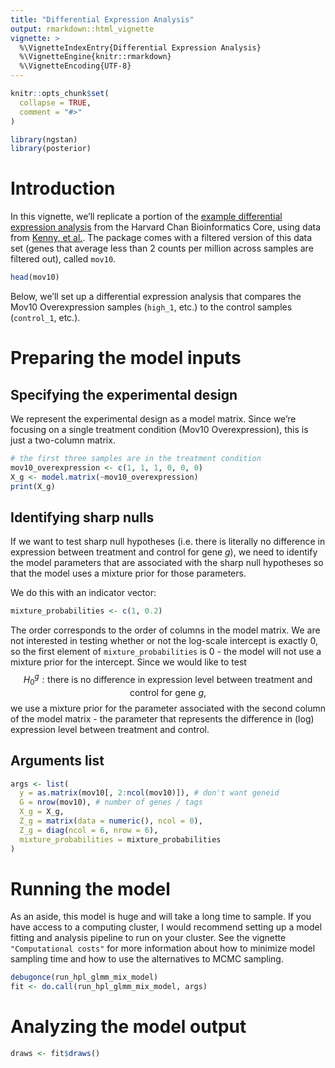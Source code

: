 ```yaml
---
title: "Differential Expression Analysis"
output: rmarkdown::html_vignette
vignette: >
  %\VignetteIndexEntry{Differential Expression Analysis}
  %\VignetteEngine{knitr::rmarkdown}
  %\VignetteEncoding{UTF-8}
---
```


```r
knitr::opts_chunk$set(
  collapse = TRUE,
  comment = "#>"
)
```

```r
library(ngstan)
library(posterior)
```

# Introduction 

In this vignette, we'll replicate a portion of the 
[example differential expression analysis](https://github.com/hbctraining/Training-modules/blob/master/archive/DESeq2/lessons/03_DEG_deseq2.md)
from the Harvard Chan Bioinformatics Core, using data from [Kenny, et al.](https://www.ncbi.nlm.nih.gov/geo/query/acc.cgi?acc=GSE50499). The package
comes with a filtered version of this data set 
(genes that average less than 2 counts per million across samples are filtered out), 
called `mov10`. 

```r
head(mov10)
```

Below, we'll set up a differential expression analysis that compares
the Mov10 Overexpression samples (`high_1`, etc.) to the control samples 
(`control_1`, etc.). 

# Preparing the model inputs

## Specifying the experimental design

We represent the experimental design as a model matrix. Since we're focusing
on a single treatment condition (Mov10 Overexpression), this is just a 
two-column matrix.

```r
# the first three samples are in the treatment condition
mov10_overexpression <- c(1, 1, 1, 0, 0, 0)
X_g <- model.matrix(~mov10_overexpression)
print(X_g)
```


## Identifying sharp nulls

If we want to test sharp null hypotheses (i.e. there is literally 
no difference in 
expression between treatment and control for gene $g$), we need to identify the
model parameters that are associated with the sharp null hypotheses so that 
the model uses a mixture prior for those parameters. 

We do this with an indicator vector: 

```r
mixture_probabilities <- c(1, 0.2)
```

The order corresponds to the order of columns in the model matrix. We are not 
interested in testing whether or not the log-scale intercept is exactly 0, so
the first element of `mixture_probabilities` is 0 - the model will not use a mixture
prior for the intercept. Since we would like to test
$$
H_0^g: \text{there is no difference in expression level between treatment
and control for gene } g,
$$
we use a mixture prior for the parameter associated with the second column of 
the model matrix - the parameter that represents the difference in (log) 
expression level between treatment and control. 

## Arguments list

```r
args <- list(
  y = as.matrix(mov10[, 2:ncol(mov10)]), # don't want geneid
  G = nrow(mov10), # number of genes / tags
  X_g = X_g,
  Z_g = matrix(data = numeric(), ncol = 0),
  Z_g = diag(ncol = 6, nrow = 6),
  mixture_probabilities = mixture_probabilities
)
```

# Running the model

As an aside, this model is huge and will take a long time to sample. 
If you have access to a computing cluster, I would recommend setting up
a model fitting and analysis pipeline to run on your cluster. See the 
vignette `"Computational costs"` for more information about how to minimize
model sampling time and how to use the alternatives to MCMC sampling. 

```r
debugonce(run_hpl_glmm_mix_model)
fit <- do.call(run_hpl_glmm_mix_model, args)
```


# Analyzing the model output

```r
draws <- fit$draws()
```
